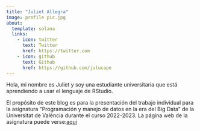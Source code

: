 ```yaml
---
title: "Juliet Allegra"
image: profile pic.jpg
about:
  template: solana
  links:
    - icon: twitter
      text: Twitter
      href: https://twitter.com
    - icon: github
      text: Github
      href: https://github.com/julucape
---
```


Hola, mi nombre es Juliet y soy una estudiante universitaria que está aprendiendo a usar el lenguaje de RStudio.

El propósito de este blog es para la presentación del trabajo individual para la asignatura "Programación y manejo de datos en la era del Big Data" de la Universitat de València durante el curso 2022-2023. La página web de la asignatura puede verse:[aqui](https://perezp44.github.io/intro-ds-22-23-web/)
